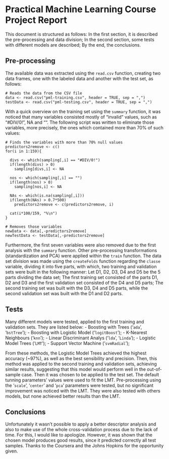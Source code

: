 Practical Machine Learning Course Project Report
========================================================

This document is structured as follows: In the first section, it is described the pre-processing and data division; In the second section, some tests with different models are described; By the end, the conclusions.

Pre-processing
--------------------------

The available data was extracted using the `read.csv` function, creating two data frames, one with the labeled data and another with the test set, as follows:

```
# Reads the data from the CSV file
data <- read.csv("pml-training.csv", header = TRUE, sep = ",")
testData <- read.csv("pml-testing.csv", header = TRUE, sep = ",")
```

With a quick overview on the training set using the `summary` function, it was noticed that many variables consisted mostly of "invalid" values, such as "#DIV/0!", NA and "". The following script was written to eliminate those variables, more precisely, the ones which contained more than 70% of such values:

```
# Finds the variables with more than 70% null values
predictors2remove <- c()
for(i in 1:159){
  
  divs <- which(sampling[,i] == "#DIV/0!")
  if(length(divs) > 0)
    sampling[divs,i] <- NA
  
  nos <- which(sampling[,i] == "")
  if(length(nos) > 0)
    sampling[nos,i] <- NA
  
  NAs <- which(is.na(sampling[,i]))
  if(length(NAs) > 0.7*500)
    predictors2remove <- c(predictors2remove, i)
  
  cat(i*100/159, "%\n")
}

# Removes those variables
newData <- data[,-predictors2remove]
newTestData <- testData[,-predictors2remove]
```

Furthermore, the first seven variables were also removed due to the first analysis with the `summary` function. 
Other pre-processing transformations (standardization and PCA) were applied within the `train` function. 
The data set division was made using the `createFolds` function regarding the `classe` variable, dividing it into five parts, with which, two training and validation sets were built in the following manner: Let D1, D2, D3, D4 and D5 be the 5 parts dividing the data set; The first training set consisted of the parts D1, D2 and D3 and the first validation set consisted of the D4 and D5 parts; The second training set was built with the D3, D4 and D5 parts, while the second validation set was built with the D1 and D2 parts.

Tests
-------------------

Many different models were tested, applied to the first training and validation sets. They are listed below:
- Boosting with Trees ('`ada`', '`bstTree`');
- Boosting with Logistic Model ('`logitBoost`');
- K-Nearest Neighbours ('`knn`');
- Linear Discriminant Analys ('`lda`', '`Linda`');
- Logistic Model Trees ('`LMT`');
- Support Vector Machine ('`svmRadial`');

From these methods, the Logistic Model Trees achieved the highest accuracy (~97%), as well as the best sensibility and precision. Then, this method was applied to the second training and validation sets, achieving similar results, suggesting that this model would perform well in the out-of-sample case. Then it was chosen to be applied to the test set. The default tunning parameters' values were used to fit the LMT. Pre-processing using the '`scale`', '`center`' and '`pca`' parameters were tested, but no significant improvement was noticed with the LMT. They were also tested with others models, but none achieved better results than the LMT.

Conclusions
---------------------

Unfortunately it wasn't possible to apply a better descriptor analysis and also to make use of the whole cross-validation process due to the lack of time. For this, I would like to apologize. However, it was shown that the chosen model produces good results, since it predicted correctly all test samples. Thanks to the Coursera and the Johns Hopkins for the opportunity given.

